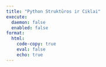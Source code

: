 ```yaml
---
title: "Python Struktūros ir Ciklai"
execute:
  daemon: false
  enabled: false
format:
  html:
    code-copy: true
    eval: false
    echo: true
---
```


